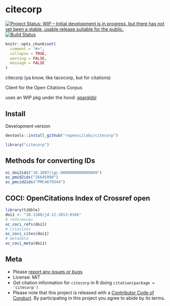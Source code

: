 citecorp
=========

[![Project Status: WIP – Initial development is in progress, but there has not yet been a stable, usable release suitable for the public.](https://www.repostatus.org/badges/latest/wip.svg)](https://www.repostatus.org/#wip)
[![Build Status](https://travis-ci.com/ropenscilabs/citecorp.svg?branch=master)](https://travis-ci.com/ropenscilabs/citecorp)

```r
knitr::opts_chunk$set(
  comment = "#>",
  collapse = TRUE,
  warning = FALSE,
  message = FALSE
)
```

citecorp (ya know, like tacocorp, but for citations) 

Client for the Open Citations Corpus

uses an WIP pkg under the hood: [sparqldsl][]

## Install

Development version

```r
devtools::install_github("ropenscilabs/citecorp")
```

```r
library("citecorp")
```

## Methods for converting IDs

```r
oc_doi2ids("10.1097/igc.0000000000000609")
oc_pmid2ids("26645990")
oc_pmcid2ids("PMC4679344")
```

## COCI: OpenCitations Index of Crossref open

```r
library(tibble)
doi1 <- "10.1108/jd-12-2013-0166"
# references
oc_coci_refs(doi1)
# citations
oc_coci_cites(doi1)
# metadata
oc_coci_meta(doi1)
```


## Meta

* Please [report any issues or bugs](https://github.com/ropenscilabs/citecorp/issues)
* License: MIT
* Get citation information for `citecorp` in R doing `citation(package = 'citecorp')`
* Please note that this project is released with a [Contributor Code of Conduct](CODE_OF_CONDUCT.md). By participating in this project you agree to abide by its terms.

[sparqldsl]: https://github.com/ropenscilabs/sparqldsl
